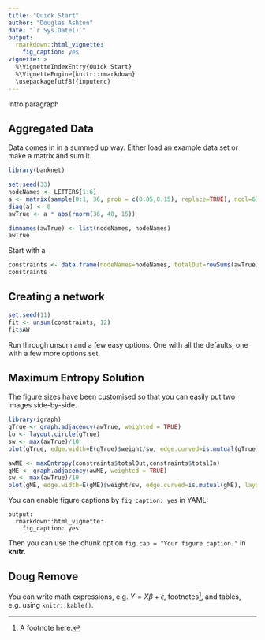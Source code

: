 ```yaml
---
title: "Quick Start"
author: "Douglas Ashton"
date: "`r Sys.Date()`"
output: 
  rmarkdown::html_vignette:
    fig_caption: yes
vignette: >
  %\VignetteIndexEntry{Quick Start}
  %\VignetteEngine{knitr::rmarkdown}
  \usepackage[utf8]{inputenc}
---
```


Intro paragraph

## Aggregated Data

Data comes in in a summed up way. Either load an example data set or make a matrix and sum it.
```r
library(banknet)

set.seed(33)
nodeNames <- LETTERS[1:6]
a <- matrix(sample(0:1, 36, prob = c(0.85,0.15), replace=TRUE), ncol=6)
diag(a) <- 0
awTrue <- a * abs(rnorm(36, 40, 15))

dimnames(awTrue) <- list(nodeNames, nodeNames)
awTrue


```

Start with a 

```r
constraints <- data.frame(nodeNames=nodeNames, totalOut=rowSums(awTrue), totalIn=colSums(awTrue))
constraints
```

## Creating a network

```r
set.seed(11)
fit <- unsum(constraints, 12)
fit$AW
```

Run through unsum and a few easy options. One with all the defaults, one with a few more options set.

## Maximum Entropy Solution

The figure sizes have been customised so that you can easily put two images side-by-side. 

```r
library(igraph)
gTrue <- graph.adjacency(awTrue, weighted = TRUE)
lo <- layout.circle(gTrue)
sw <- max(awTrue)/10
plot(gTrue, edge.width=E(gTrue)$weight/sw, edge.curved=is.mutual(gTrue), layout=lo)

awME <- maxEntropy(constraints$totalOut,constraints$totalIn)
gME <- graph.adjacency(awME, weighted = TRUE)
sw <- max(awTrue)/10
plot(gME, edge.width=E(gME)$weight/sw, edge.curved=is.mutual(gME), layout=lo)
```



You can enable figure captions by `fig_caption: yes` in YAML:

    output:
      rmarkdown::html_vignette:
        fig_caption: yes

Then you can use the chunk option `fig.cap = "Your figure caption."` in **knitr**.

## Doug Remove

You can write math expressions, e.g. $Y = X\beta + \epsilon$, footnotes^[A footnote here.], and tables, e.g. using `knitr::kable()`.

